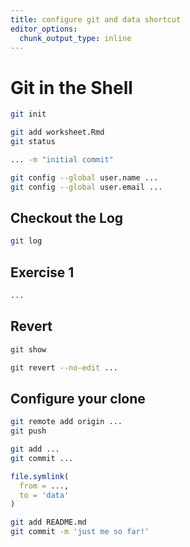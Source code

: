 ```yaml
---
title: configure git and data shortcut
editor_options: 
  chunk_output_type: inline
---
```


# Git in the Shell

```bash
git init
```

```bash
git add worksheet.Rmd
git status
```

```bash
... -m "initial commit"
```

```bash
git config --global user.name ...
git config --global user.email ...
```

## Checkout the Log

```bash
git log
```

## Exercise 1

```bash
...
```

## Revert

```bash
git show
```

```bash
git revert --no-edit ...
```

## Configure your clone

```bash
git remote add origin ...
git push
```

```bash
git add ...
git commit ...
```

```r
file.symlink(
  from = ...,
  to = 'data'
)
```

```bash
git add README.md
git commit -m 'just me so far!'
```
